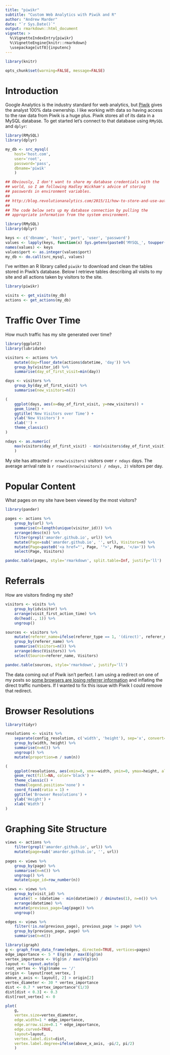 ```yaml
---
title: "piwikr"
subtitle: "Custom Web Analytics with Piwik and R"
author: "Andrew Marder"
date: "`r Sys.Date()`"
output: rmarkdown::html_document
vignette: >
  %\VignetteIndexEntry{piwikr}
  %\VignetteEngine{knitr::rmarkdown}
  \usepackage[utf8]{inputenc}
---
```


```r
library(knitr)

opts_chunk$set(warning=FALSE, message=FALSE)
```

# Introduction

Google Analytics is the industry standard for web analytics, but [Piwik][piwik] gives the analyst 100% data ownership. I like working with data so having access to the raw data from Piwik is a huge plus. Piwik stores all of its data in a MySQL database. To get started let's connect to that database using `RMySQL` and `dplyr`:

```r
library(RMySQL)
library(dplyr)

my_db <- src_mysql(
    host='host.com',
    user='root',
    password='pass',
    dbname='piwik'
    )
```

```r
## Obviously, I don't want to share my database credentials with the
## world, so I am following Hadley Wickham's advice of storing
## passwords in environment variables.
##
## http://blog.revolutionanalytics.com/2015/11/how-to-store-and-use-authentication-details-with-r.html#comments
##
## The code below sets up my database connection by pulling the
## appropriate information from the system environment.

library(RMySQL)
library(dplyr)

keys <- c('dbname', 'host', 'port', 'user', 'password')
values <- lapply(keys, function(x) Sys.getenv(paste0('MYSQL_', toupper(x))))
names(values) <- keys
values$port <- as.integer(values$port)
my_db <- do.call(src_mysql, values)
```

I've written an R library called `piwikr` to download and clean the tables stored in Piwik's database. Below I retrieve tables describing all visits to my site and all actions taken by visitors to the site.

```r
library(piwikr)

visits <- get_visits(my_db)
actions <- get_actions(my_db)
```

# Traffic Over Time

How much traffic has my site generated over time?

```r
library(ggplot2)
library(lubridate)

visitors <- actions %>%
    mutate(day=floor_date(actions$datetime, 'day')) %>%
    group_by(visitor_id) %>%
    summarise(day_of_first_visit=min(day))

days <- visitors %>%
    group_by(day_of_first_visit) %>%
    summarise(new_visitors=n())

(
    ggplot(days, aes(x=day_of_first_visit, y=new_visitors)) +
    geom_line() +
    ggtitle('New Visitors over Time') +
    ylab('New Visitors') +
    xlab('') +
    theme_classic()
)

ndays <- as.numeric(
    max(visitors$day_of_first_visit) - min(visitors$day_of_first_visit)
    )
```

My site has attracted `r nrow(visitors)` visitors over `r ndays` days. The average arrival rate is `r round(nrow(visitors) / ndays, 2)` visitors per day.

# Popular Content

What pages on my site have been viewed by the most visitors?

```r
library(pander)

pages <- actions %>%
    group_by(url) %>%
    summarise(n=length(unique(visitor_id))) %>%
    arrange(desc(n)) %>%
    filter(grepl('amarder.github.io', url)) %>%
    mutate(Page=sub('amarder.github.io', '', url), Visitors=n) %>%
    mutate(Page=paste0('<a href="', Page, '">', Page, '</a>')) %>%
    select(Page, Visitors)

pandoc.table(pages, style='rmarkdown', split.table=Inf, justify='ll')
```

# Referrals

How are visitors finding my site?

```r
visitors <- visits %>%
    group_by(idvisitor) %>%
    arrange(visit_first_action_time) %>%
    do(head(., 1)) %>%
    ungroup()

sources <- visitors %>%
    mutate(referer_name=ifelse(referer_type == 1, '(direct)', referer_name)) %>%
    group_by(referer_name) %>%
    summarise(Visitors=n()) %>%
    arrange(desc(Visitors)) %>%
    select(Source=referer_name, Visitors)

pandoc.table(sources, style='rmarkdown', justify='ll')
```

The data coming out of Piwik isn't perfect. I am using a redirect on one of my posts so [some browsers are losing referrer information][piwik-faq] and inflating the direct traffic numbers. If I wanted to fix this issue with Piwik I could remove that redirect.

# Browser Resolutions

```r
library(tidyr)

resolutions <- visits %>%
    separate(config_resolution, c('width', 'height'), sep='x', convert=TRUE) %>%
    group_by(width, height) %>%
    summarise(n=n()) %>%
    ungroup() %>%
    mutate(proportion=n / sum(n))

(
    ggplot(resolutions, aes(xmin=0, xmax=width, ymin=0, ymax=height, alpha=proportion)) +
    geom_rect(fill=NA, color='black') +
    theme_classic() +
    theme(legend.position='none') +
    coord_fixed(ratio = 1) +
    ggtitle('Browser Resolutions') +
    ylab('Height') +
    xlab('Width')
)
```

# Graphing Site Structure

```r
views <- actions %>%
    filter(grepl('amarder.github.io', url)) %>%
    mutate(page=sub('amarder.github.io', '', url))
        
pages <- views %>%
    group_by(page) %>%
    summarise(n=n()) %>%
    ungroup() %>%
    mutate(page_id=row_number(n))

views <- views %>%
    group_by(visit_id) %>%
    mutate(t = (datetime - min(datetime)) / dminutes(1), n=n()) %>%
    arrange(datetime) %>%
    mutate(previous_page=lag(page)) %>%
    ungroup()

edges <- views %>%
    filter(!is.na(previous_page), previous_page != page) %>%
    group_by(previous_page, page) %>%
    summarise(n=n())

library(igraph)
g <- graph_from_data_frame(edges, directed=TRUE, vertices=pages)
edge_importance <- 5 * E(g)$n / max(E(g)$n)
vertex_importance <- V(g)$n / max(V(g)$n)
layout <- layout.auto(g)
root_vertex <- V(g)$name == '/'
origin <- layout[root_vertex, ]
above_x_axis <- layout[, 2] > origin[2]
vertex_diameter <- 30 * vertex_importance
dist <- 0.7 * vertex_importance^(1/3)
dist[dist < 0.3] <- 0.3
dist[root_vertex] <- 0

plot(
    g,
    vertex.size=vertex_diameter,
    edge.width=1 * edge_importance,
    edge.arrow.size=0.1 * edge_importance,
    edge.curved=TRUE,
    layout=layout,
    vertex.label.dist=dist,
    vertex.label.degree=ifelse(above_x_axis, -pi/2, pi/2)
    )
```

[piwik]: http://piwik.org/
[piwik-faq]: http://piwik.org/faq/troubleshooting/faq_51/
